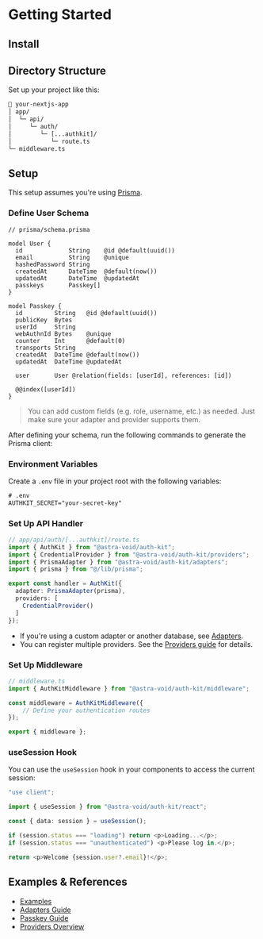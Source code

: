 
# Getting Started

## Install

<CommandTabs
  npm="npm install @astra-void/auth-kit"
  pnpm="pnpm add @astra-void/auth-kit"
  yarn="yarn add @astra-void/auth-kit"
/>

## Directory Structure
 
Set up your project like this:

```txt
📂 your-nextjs-app
│ app/
│  └─ api/
│     └─ auth/
│        └─ [...authkit]/
│           └─ route.ts
└─ middleware.ts
```

## Setup
This setup assumes you're using [Prisma](https://www.prisma.io/).

### Define User Schema
```prisma
// prisma/schema.prisma

model User {
  id             String    @id @default(uuid())
  email          String    @unique
  hashedPassword String
  createdAt      DateTime  @default(now())
  updatedAt      DateTime  @updatedAt
  passkeys       Passkey[]
}

model Passkey {
  id         String   @id @default(uuid())
  publicKey  Bytes
  userId     String
  webAuthnId Bytes    @unique
  counter    Int      @default(0)
  transports String
  createdAt  DateTime @default(now())
  updatedAt  DateTime @updatedAt

  user       User @relation(fields: [userId], references: [id])

  @@index([userId])
}
```

> You can add custom fields (e.g. role, username, etc.) as needed.
Just make sure your adapter and provider supports them.

After defining your schema, run the following commands to generate the Prisma client:

<CommandTabs 
  npm="npx prisma migrate dev --name init && npx prisma generate"
  pnpm="pnpm prisma migrate dev --name init && pnpm dlx prisma generate"
  yarn="yarn prisma migrate dev --name init && yarn prisma generate"
/>

### Environment Variables
Create a `.env` file in your project root with the following variables:
```txt
# .env
AUTHKIT_SECRET="your-secret-key"
```

### Set Up API Handler
```ts
// app/api/auth/[...authkit]/route.ts
import { AuthKit } from "@astra-void/auth-kit";
import { CredentialProvider } from "@astra-void/auth-kit/providers";
import { PrismaAdapter } from "@astra-void/auth-kit/adapters";
import { prisma } from "@/lib/prisma";

export const handler = AuthKit({
  adapter: PrismaAdapter(prisma),
  providers: [
    CredentialProvider()
  ]
});
```
- If you're using a custom adapter or another database, see [Adapters](/documentation/adapters/overview).
- You can register multiple providers. See the [Providers guide](/documentation/providers/overview) for details.

### Set Up Middleware
```ts
// middleware.ts
import { AuthKitMiddleware } from "@astra-void/auth-kit/middleware";

const middleware = AuthKitMiddleware({
    // Define your authentication routes
});

export { middleware };
```

### useSession Hook
You can use the `useSession` hook in your components to access the current session:
```ts
"use client";

import { useSession } from "@astra-void/auth-kit/react";

const { data: session } = useSession();

if (session.status === "loading") return <p>Loading...</p>;
if (session.status === "unauthenticated") <p>Please log in.</p>;

return <p>Welcome {session.user?.email}!</p>;
```

## Examples & References

- [Examples](/documentation/examples)
- [Adapters Guide](/documentation/adapters/overview)
- [Passkey Guide](/documentation/passkey/overview)
- [Providers Overview](/documentation/providers/overview)